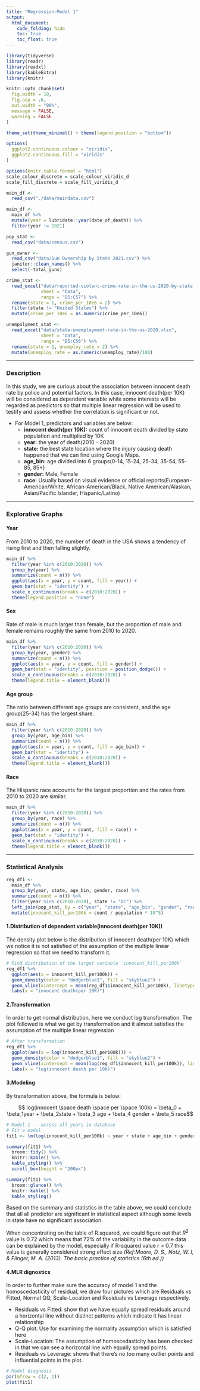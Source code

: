 ```yaml
---
title: "Regression-Model 1"
output: 
  html_document: 
    code_folding: hide
    toc: true
    toc_float: true
---
```


```r
library(tidyverse)
library(readr)
library(readxl)
library(kableExtra)
library(knitr)

knitr::opts_chunk$set(
  fig.width = 10,
  fig.asp = .6,
  out.width = "90%",
  message = FALSE,
  warning = FALSE
)

theme_set(theme_minimal() + theme(legend.position = "bottom"))

options(
  ggplot2.continuous.colour = "viridis",
  ggplot2.continuous.fill = "viridis"
)

options(knitr.table.format = "html")
scale_colour_discrete = scale_colour_viridis_d
scale_fill_discrete = scale_fill_viridis_d
```

```r
main_df <- 
  read_csv("./data/maindata.csv")

main_df <- 
  main_df %>% 
  mutate(year = lubridate::year(date_of_death)) %>% 
  filter(year != 2021)
```

```r
pop_stat <- 
  read_csv("data/census.csv")
```

```r
gun_owner <- 
  read_csv("data/Gun Ownership by State 2021.csv") %>% 
  janitor::clean_names() %>% 
  select(-total_guns)
```

```r
crime_stat <- 
  read_excel("data/reported-violent-crime-rate-in-the-us-2020-by-state.xlsx", 
             sheet = "Data",
             range = "B5:C57") %>%
  rename(state = 1, crime_per_10e6 = 2) %>% 
  filter(state != "United States") %>% 
  mutate(crime_per_10e6 = as.numeric(crime_per_10e6))
```

```r
unempolyment_stat <- 
  read_excel("data/state-unemployment-rate-in-the-us-2020.xlsx", 
             sheet = "Data",
             range = "B5:C56") %>% 
  rename(state = 1, unemploy_rate = 2) %>% 
  mutate(unemploy_rate = as.numeric(unemploy_rate)/100)
```


---------------------------------------------------

### Description

In this study, we are curious about the association between innocent death rate by police and potential factors. In this case, innocent death(per 10K) will be considered as dependent variable while some interests will be regarded as predictors so that multiple linear regression will be used to testify and assess whether the correlation is significant or not.

+ For Model 1, predictors and variables are below:
  + **innocent death(per 10K):** count of innocent death divided by state population and multiplied by 10K
  + **year:** the year of death(2010 - 2020)
  + **state:** the best state location where the injury causing death happened that we can find using Google Maps.
  + **age_bin:** age divided into 6 groups(0-14, 15-24, 25-34, 35-54, 55-85, 85+)
  + **gender:** Male, Female
  + **race:** Usually based on visual evidence or official reports(European-American/White, African-American/Black, Native American/Alaskan, Asian/Pacific Islander, Hispanic/Latino)

---------------------------------------------------

### Explorative Graphs

#### Year
From 2010 to 2020, the number of death in the USA shows a tendency of rising first and then falling slightly. 
```r
main_df %>% 
  filter(year %in% c(2010:2020)) %>% 
  group_by(year) %>% 
  summarize(count = n()) %>% 
  ggplot(aes(x = year, y = count, fill = year)) + 
  geom_bar(stat = "identity") +
  scale_x_continuous(breaks = c(2010:2020)) +
  theme(legend.position = "none")
``` 

#### Sex
Rate of male is much larger than female, but the proportion of male and female remains roughly the same from 2010 to 2020. 
```r
main_df %>% 
  filter(year %in% c(2010:2020)) %>% 
  group_by(year, gender) %>% 
  summarize(count = n()) %>% 
  ggplot(aes(x = year, y = count, fill = gender)) + 
  geom_bar(stat = "identity", position = position_dodge()) +
  scale_x_continuous(breaks = c(2010:2020)) +
  theme(legend.title = element_blank())
```

#### Age group
The ratio between different age groups are consistent, and the age group(25-34) has the largest share.
```r
main_df %>% 
  filter(year %in% c(2010:2020)) %>% 
  group_by(year, age_bin) %>% 
  summarize(count = n()) %>% 
  ggplot(aes(x = year, y = count, fill = age_bin)) + 
  geom_bar(stat = "identity") +
  scale_x_continuous(breaks = c(2010:2020)) +
  theme(legend.title = element_blank())
```

#### Race
The Hispanic race accounts for the largest proportion and the rates from 2010 to 2020 are similar.
```r
main_df %>%
  filter(year %in% c(2010:2020)) %>% 
  group_by(year, race) %>% 
  summarize(count = n()) %>% 
  ggplot(aes(x = year, y = count, fill = race)) + 
  geom_bar(stat = "identity") +
  scale_x_continuous(breaks = c(2010:2020)) +
  theme(legend.title = element_blank())
```

---------------------------------------------------

### Statistical Analysis

```r
reg_df1 <- 
  main_df %>% 
  group_by(year, state, age_bin, gender, race) %>% 
  summarize(count = n()) %>% 
  filter(year %in% c(2010:2020), state != "DC") %>% 
  left_join(pop_stat, by = c("year", "state", "age_bin", "gender", "race")) %>% 
  mutate(innocent_kill_per100k = count / population * 10^5)
```

#### 1.Distribution of dependent variable(innocent death(per 10K))

The density plot below is the distribution of innocent death(per 10K) which we notice it is not satisfied of the assumption of the multiple linear regression so that we need to transform it.

```r
# Find distribution of the target variable `innocent_kill_per100k`
reg_df1 %>% 
  ggplot(aes(x = innocent_kill_per100k)) + 
  geom_density(color = "dodgerblue1", fill = "skyblue2") + 
  geom_vline(xintercept = mean(reg_df1$innocent_kill_per100k), linetype = "dotted") +
  labs(x = "innocent death(per 10K)")
```

#### 2.Transformation

In order to get normal distribution, here we conduct log transformation. The plot followed is what we get by transformation and it almost satisfies the assumption of the multiple linear regression

```r
# After transformation
reg_df1 %>% 
  ggplot(aes(x = log(innocent_kill_per100k))) + 
  geom_density(color = "dodgerblue1", fill = "skyblue2") + 
  geom_vline(xintercept = mean(log(reg_df1$innocent_kill_per100k)), linetype = "dotted") + 
  labs(x = "log(innocent death per 10K)")
```

#### 3.Modeling

By transformation above, the formula is below:

$$ log(innocent \space death \space per \space 100k) = \beta_0 + \beta_1year + \beta_2state + \beta_3 age + \beta_4 gender + \beta_5 race$$

```r
# Model 1 -- across all years in database
# Fit a model
fit1 <- lm(log(innocent_kill_per100k) ~ year + state + age_bin + gender + race, data = reg_df1)

summary(fit1) %>% 
  broom::tidy() %>% 
  knitr::kable() %>%
  kable_styling() %>% 
  scroll_box(height = "200px")

summary(fit1) %>% 
  broom::glance() %>% 
  knitr::kable() %>% 
  kable_styling()
```

Based on the summary and statistics in the table above, we could conclude that all all predictor are significant in statistical aspect although some levels in state have no significant association.


When concentrating on the table of R.squared, we could figure out that $R^2$ value is 0.72 which means that 72% of the variability in the outcome data can be explained by the model, especially if R-squared value r > 0.7 this value is generally considered strong effect size *(Ref:Moore, D. S., Notz, W. I, & Flinger, M. A. (2013). The basic practice of statistics (6th ed.))*

#### 4.MLR dignostics

In order to further make sure the accuracy of model 1 and the homoscedasticity of residual, we draw four pictures which are Residuals vs Fitted, Normal QQ, Scale-Location and Residuals vs Leverage respectively.

* Residuals vs Fitted: show that we have equally spread residuals around a horizontal line without distinct patterns which indicate it has linear relationship
* Q-Q plot: Use for examining the normality assumption which is satisfied here
* Scale-Location: The assumption of homoscedasticity has been checked in that we can see a horizontal line with equally spread points.
* Residuals vs Leverage: shows that there's no too many outlier points and influential points in the plot.


```r
# Model diagnosis
par(mfrow = c(2, 2))
plot(fit1)
```

